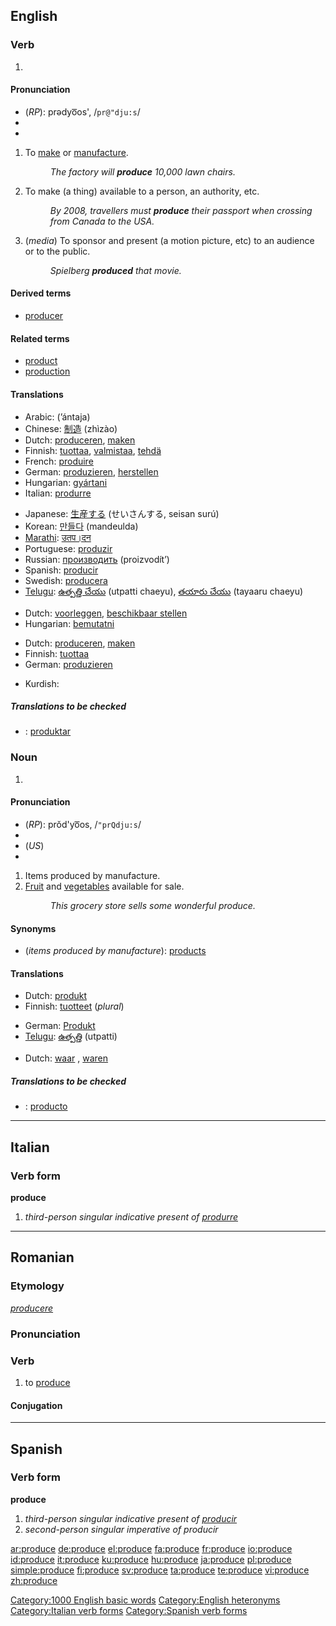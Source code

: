 ==English==

{{rank|support|bit|Indian|825|produce|drawn|field|street}}

===Verb===
{{en-verb|produc|es}}

# {{defn|English}}

====Pronunciation====
*(''RP''): prədyo͞os', /<tt>pr@"dju:s</tt>/
* {{IPA|/prəˈdjuːs/}}
*{{audio|en-us-produce-verb.ogg|Audio (US)}}

# {{transitive}} To [[make]] or [[manufacture]].
#:''The factory will '''produce''' 10,000 lawn chairs.''
# {{transitive}} To make (a thing) available to a person, an authority, etc.
#:''By 2008, travellers must '''produce''' their passport when crossing from Canada to the USA.''
# {{transitive}} (''media'') To sponsor and present (a motion picture, etc) to an audience or to the public.
#:''Spielberg '''produced''' that movie.''

====Derived terms====
*[[producer]]

====Related terms====
*[[product]]
*[[production]]

====Translations====

{{trans-top|make or manufacture}}
*Arabic: {{ARchar|[[انتج]]}} (’ántaja)
*Chinese: [[制造]] (zhìzào)
*Dutch: [[produceren]], [[maken]]
*Finnish: [[tuottaa]], [[valmistaa]], [[tehdä]]
*French: [[produire]]
*German: [[produzieren]], [[herstellen]]
*Hungarian: [[gyártani]]
*Italian: [[produrre]]
{{trans-mid}}
*Japanese: [[生産]]する (せいさんする, seisan surú)
*Korean: [[만들다]] (mandeulda)
*[[Marathi]]: [[उतप।दन]]
*Portuguese: [[produzir]]
*Russian: [[производить]] (proizvodít’)
*Spanish: [[producir]]
*Swedish: [[producera]]
*[[Telugu]]: [[ఉత్పత్తి చేయు]] (utpatti chaeyu), [[తయారు చేయు]] (tayaaru chaeyu)
{{trans-bottom}}

{{trans-top|make available to}}
*Dutch: [[voorleggen]], [[beschikbaar stellen]]
*Hungarian: [[bemutatni]]
{{trans-mid}}
{{trans-bottom}}

{{trans-top|sponsor and present (a motion picture, etc)}}
*Dutch: [[produceren]], [[maken]]
*Finnish: [[tuottaa]]
*German: [[produzieren]]
{{trans-mid}}
*Kurdish: {{KUchar|[[ده‌رهێنان]]}}
{{trans-bottom}}

=====Translations to be checked=====
<!--Remove this section once all of the translations below have been moved into the tables above.-->
{{checktrans}}
*{{ttbc|Ido}}: [[produktar]]

===Noun===
{{en-noun|-}}

# {{defn|English}}

====Pronunciation====
* (''RP''): prŏd'yo͞os, /<tt>"prQdju:s</tt>/
* {{IPA|/ˈprɒdjuːs/}}
* (''US'') {{IPA|/ˈpɹoʊ.djuːs/}}
*{{audio|en-us-produce-noun.ogg|Audio (US)}}

# Items produced by manufacture.
# [[Fruit]] and [[vegetable]]s available for sale.
#:''This grocery store sells some wonderful produce.''

====Synonyms====
*(''items produced by manufacture''): [[product]]s

====Translations====

{{trans-top|items produced by manufacture}}
*Dutch: [[produkt]] {{n}}
*Finnish: [[tuotteet]] (''plural'')
{{trans-mid}}
*German: [[Produkt]] {{n}}
*[[Telugu]]: [[ఉత్పత్తి]] (utpatti)
{{trans-bottom}}

{{trans-top|fruit and vegetables for sale}}
*Dutch: [[waar]] {{f}}, [[waren]] {{f}} {{p}}
{{trans-mid}}
{{trans-bottom}}

=====Translations to be checked=====
<!--Remove this section once all of the translations below have been moved into the tables above.-->
{{checktrans}}
*{{ttbc|Spanish}}: [[producto]]

[[Category:1000 English basic words]]
[[Category:English heteronyms]]

----

==Italian==

===Verb form===
'''produce'''

# ''third-person singular indicative present of [[produrre]]''

[[Category:Italian verb forms]]

----

==Romanian==

===Etymology===
{{L.|ro}} ''[[producere]]''

===Pronunciation===
{{IPA|[pro'du.ʧe]|lang=ro}}

===Verb===
{{ro-verb|3}}

# {{transitive}} to [[#English|produce]]

====Conjugation====
{{ro-conj-duce|pro}}

----

==Spanish==

===Verb form===
'''produce'''

# ''third-person singular indicative present of [[producir]]''
# ''second-person singular imperative of producir''

[[Category:Spanish verb forms]]

[[ar:produce]]
[[de:produce]]
[[el:produce]]
[[fa:produce]]
[[fr:produce]]
[[io:produce]]
[[id:produce]]
[[it:produce]]
[[ku:produce]]
[[hu:produce]]
[[ja:produce]]
[[pl:produce]]
[[simple:produce]]
[[fi:produce]]
[[sv:produce]]
[[ta:produce]]
[[te:produce]]
[[vi:produce]]
[[zh:produce]]